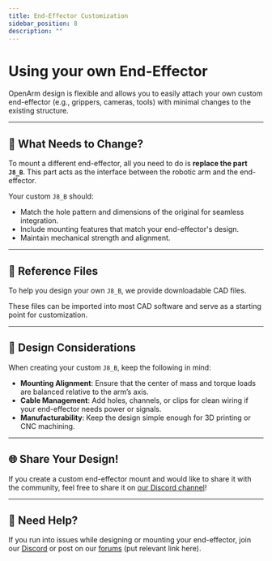 ```yaml
---
title: End-Effector Customization
sidebar_position: 8
description: ""
---
```


# Using your own End-Effector

OpenArm design is flexible and allows you to easily attach your own custom end-effector (e.g., grippers, cameras, tools) with minimal changes to the existing structure.

---

## 🔄 What Needs to Change?

To mount a different end-effector, all you need to do is **replace the part `J8_B`**. This part acts as the interface between the robotic arm and the end-effector.

Your custom `J8_B` should:

- Match the hole pattern and dimensions of the original for seamless integration.
- Include mounting features that match your end-effector's design.
- Maintain mechanical strength and alignment.

---

## 📂 Reference Files

To help you design your own `J8_B`, we provide downloadable CAD files.

These files can be imported into most CAD software and serve as a starting point for customization.

---

## 🧠 Design Considerations

When creating your custom `J8_B`, keep the following in mind:

- **Mounting Alignment**: Ensure that the center of mass and torque loads are balanced relative to the arm’s axis.
- **Cable Management**: Add holes, channels, or clips for clean wiring if your end-effector needs power or signals.
- **Manufacturability**: Keep the design simple enough for 3D printing or CNC machining.

---

## 🌐 Share Your Design!

If you create a custom end-effector mount and would like to share it with the community, feel free to share it on [our Discord channel](https://discord.gg/FsZaZ4z3We)!

---

## 💬 Need Help?

If you run into issues while designing or mounting your end-effector, join our [Discord](https://discord.gg/FsZaZ4z3We) or post on our [forums](https://forums.example.com/robotic-arm) (put relevant link here).
